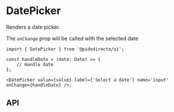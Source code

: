 

<Meta of={DatePickerStories} />

# DatePicker

Renders a date picker.

<Canvas of={DatePickerStories.Primary} sourceState='none' />

The `onChange` prop will be called with the selected date

```tsx
import { DatePicker } from '@pidedirecto/ui';

const handleDate = (date: Date) => {
    // Handle date
};

<DatePicker value={value} label={'Select a date'} name='input' onChange={handleDate} />;
```

## API

<ArgTypes of={DatePickerStories} />
